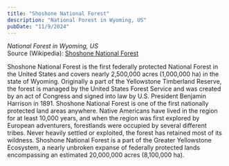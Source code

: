 ```yaml
---
title: "Shoshone National Forest"
description: "National Forest in Wyoming, US"
pubDate: "11/9/2024"
---
```


*National Forest in Wyoming, US*  
Source (Wikipedia): [Shoshone National Forest][1]

Shoshone National Forest is the first federally protected National Forest in the United States and covers nearly 2,500,000 acres (1,000,000 ha) in the state of Wyoming. Originally a part of the Yellowstone Timberland Reserve, the forest is managed by the United States Forest Service and was created by an act of Congress and signed into law by U.S. President Benjamin Harrison in 1891. Shoshone National Forest is one of the first nationally protected land areas anywhere. Native Americans have lived in the region for at least 10,000 years, and when the region was first explored by European adventurers, forestlands were occupied by several different tribes. Never heavily settled or exploited, the forest has retained most of its wildness. Shoshone National Forest is a part of the Greater Yellowstone Ecosystem, a nearly unbroken expanse of federally protected lands encompassing an estimated 20,000,000 acres (8,100,000 ha).

[1]: https://en.wikipedia.org/wiki/Shoshone_National_Forest
